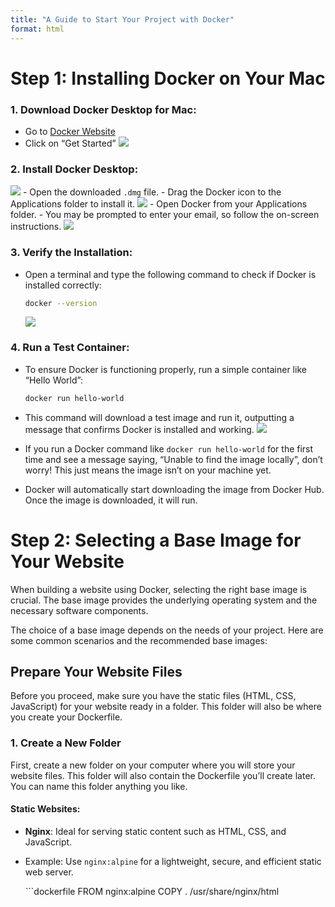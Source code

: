 ```yaml
---
title: "A Guide to Start Your Project with Docker"
format: html
---
```


# Step 1: Installing Docker on Your Mac

### 1. Download Docker Desktop for Mac: 
   - Go to [Docker Website](https://www.docker.com/)
   - Click on "Get Started"
   ![](assets/get_started.png)
   
### 2. Install Docker Desktop:  
   ![](assets/get_started2.png)
   - Open the downloaded `.dmg` file.
   - Drag the Docker icon to the Applications folder to install it.
   ![](assets/get_started3.png)
   - Open Docker from your Applications folder.
   - You may be prompted to enter your email, so follow the on-screen instructions.
   ![](assets/get_started4.png)

### 3. Verify the Installation:
   - Open a terminal and type the following command to check if Docker is installed correctly:
   
     ```bash
     docker --version
     ```
   ![](assets/get_started5.png)

### 4. Run a Test Container:
   - To ensure Docker is functioning properly, run a simple container like "Hello World":
   
     ```bash
     docker run hello-world
     ```
   - This command will download a test image and run it, outputting a message that confirms Docker is installed and working.
   ![](assets/get_started6.png)
   - If you run a Docker command like `docker run hello-world` for the first time and see a message saying, "Unable to find the image locally", don't worry! This just means the image isn't on your machine yet. 
   - Docker will automatically start downloading the image from Docker Hub. Once the image is downloaded, it will run. 
  
# Step 2: Selecting a Base Image for Your Website 

When building a website using Docker, selecting the right base image is crucial. The base image provides the underlying operating system and the necessary software components. 

The choice of a base image depends on the needs of your project. Here are some common scenarios and the recommended base images:

::: {.callout-note}
# Prepare Your Website Files
Before you proceed, make sure you have the static files (HTML, CSS, JavaScript) for your website ready in a folder. This folder will also be where you create your Dockerfile.
:::

### 1. Create a New Folder 
First, create a new folder on your computer where you will store your website files. This folder will also contain the Dockerfile you'll create later. You can name this folder anything you like. 


#### Static Websites:
- **Nginx**: Ideal for serving static content such as HTML, CSS, and JavaScript.
- Example: Use `nginx:alpine` for a lightweight, secure, and efficient static web server.
  
  ```dockerfile
  FROM nginx:alpine
  COPY . /usr/share/nginx/html


